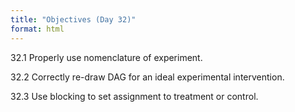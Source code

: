 ```yaml
---
title: "Objectives (Day 32)"
format: html
---
```


32.1 Properly use nomenclature of experiment.

32.2 Correctly re-draw DAG for an ideal experimental intervention.

32.3 Use blocking to set assignment to treatment or control.
